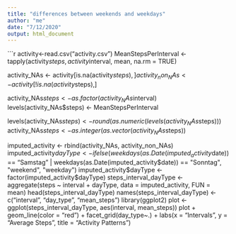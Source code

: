 ```yaml
---
title: "differences between weekends and weekdays"
author: "me"
date: "7/12/2020"
output: html_document
---
```

```r
activity<-read.csv("activity.csv")
MeanStepsPerInterval <- tapply(activity$steps, activity$interval, mean, na.rm = TRUE)

activity_NAs <- activity[is.na(activity$steps),]
activity_non_NAs <- activity[!is.na(activity$steps),]

activity_NAs$steps <- as.factor(activity_NAs$interval)
levels(activity_NAs$steps) <- MeanStepsPerInterval

levels(activity_NAs$steps) <- round(as.numeric(levels(activity_NAs$steps)))
activity_NAs$steps <- as.integer(as.vector(activity_NAs$steps))

imputed_activity <- rbind(activity_NAs, activity_non_NAs)
imputed_activity$dayType <- ifelse(weekdays(as.Date(imputed_activity$date)) == "Samstag" | weekdays(as.Date(imputed_activity$date)) == "Sonntag", "weekend", "weekday")
imputed_activity$dayType <- factor(imputed_activity$dayType)
steps_interval_dayType <- aggregate(steps ~ interval + dayType, data = imputed_activity, FUN = mean)
head(steps_interval_dayType)
names(steps_interval_dayType) <- c("interval", "day_type", "mean_steps")
library(ggplot2)
plot <- ggplot(steps_interval_dayType, aes(interval, mean_steps))
plot + geom_line(color = "red") + facet_grid(day_type~.) + labs(x = "Intervals", y = "Average Steps", title = "Activity Patterns")